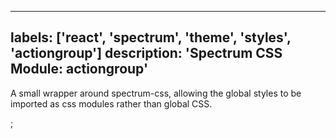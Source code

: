 

---
labels: ['react', 'spectrum', 'theme', 'styles', 'actiongroup']
description: 'Spectrum CSS Module: actiongroup'
---


A small wrapper around spectrum-css, allowing the global
styles to be imported as css modules rather than global CSS.

<CSSModulePreview styles={styles} />;
